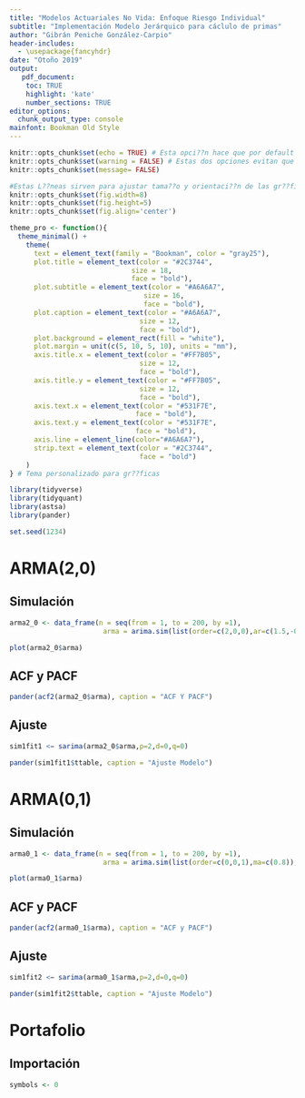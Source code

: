 ---
title: "Modelos Actuariales No Vida: Enfoque Riesgo Individual"
subtitle: "Implementación Modelo Jerárquico para cáclulo de primas"
author: "Gibrán Peniche González-Carpio"
header-includes: 
  - \usepackage{fancyhdr}
date: "Otoño 2019"
output: 
   pdf_document:
    toc: TRUE
    highlight: 'kate'
    number_sections: TRUE
editor_options: 
  chunk_output_type: console
mainfont: Bookman Old Style
---

```{r setup, include=FALSE}
knitr::opts_chunk$set(echo = TRUE) # Esta opci??n hace que por default se imprima el c??digo
knitr::opts_chunk$set(warning = FALSE) # Estas dos opciones evitan que se impriman mensajes a la hora de generar el pdf
knitr::opts_chunk$set(message= FALSE)

#Estas L??neas sirven para ajustar tama??o y orientaci??n de las gr??ficas
knitr::opts_chunk$set(fig.width=8)
knitr::opts_chunk$set(fig.height=5)
knitr::opts_chunk$set(fig.align='center')

theme_pro <- function(){
  theme_minimal() +
    theme(
      text = element_text(family = "Bookman", color = "gray25"),
      plot.title = element_text(color = "#2C3744", 
                              size = 18, 
                              face = "bold"),
      plot.subtitle = element_text(color = "#A6A6A7",
                                 size = 16,
                                 face = "bold"),
      plot.caption = element_text(color = "#A6A6A7",
                                size = 12,
                                face = "bold"),
      plot.background = element_rect(fill = "white"),
      plot.margin = unit(c(5, 10, 5, 10), units = "mm"),
      axis.title.x = element_text(color = "#FF7B05",
                                size = 12,
                                face = "bold"),
      axis.title.y = element_text(color = "#FF7B05",
                                size = 12,
                                face = "bold"),
      axis.text.x = element_text(color = "#531F7E",
                               face = "bold"),
      axis.text.y = element_text(color = "#531F7E",
                               face = "bold"),
      axis.line = element_line(color="#A6A6A7"),
      strip.text = element_text(color = "#2C3744",
                                face = "bold")
    )
} # Tema personalizado para gr??ficas
```

\thispagestyle{empty}

\newpage
\pagenumbering{arabic} 

\fancyhead[L]{\thepage}
\fancyhead[R]{ITAM}
\fancyfoot[C]{Gibrán Peniche}
\pagestyle{fancy}
\addtolength{\headheight}{1.0cm}
\pagestyle{fancyplain}


```{r libraries, include=FALSE}

library(tidyverse)
library(tidyquant)
library(astsa)
library(pander)

set.seed(1234)

```

# ARMA(2,0)
## Simulación

```{r sim1, echo=FALSE}


arma2_0 <- data_frame(n = seq(from = 1, to = 200, by =1),  
                       arma = arima.sim(list(order=c(2,0,0),ar=c(1.5,-0.9)),n=200))

plot(arma2_0$arma)

```

\pagebreak


## ACF y PACF

```{r ACF1, echo=FALSE}

pander(acf2(arma2_0$arma), caption = "ACF Y PACF")


```

\pagebreak

## Ajuste

```{r ajuste1, echo=FALSE, verbose = FALSE , results='hide'}
sim1fit1 <− sarima(arma2_0$arma,p=2,d=0,q=0)

pander(sim1fit1$ttable, caption = "Ajuste Modelo")
```



# ARMA(0,1)
## Simulación

```{r sim2, echo=FALSE}


arma0_1 <- data_frame(n = seq(from = 1, to = 200, by =1),  
                       arma = arima.sim(list(order=c(0,0,1),ma=c(0.8)),n=200))

plot(arma0_1$arma)

```

\pagebreak

## ACF y PACF

```{r ACF2, echo=FALSE}

pander(acf2(arma0_1$arma), caption = "ACF y PACF")


```

\pagebreak

## Ajuste

```{r ajuste2, echo=FALSE, verbose = FALSE , results='hide'}
sim1fit2 <− sarima(arma0_1$arma,p=2,d=0,q=0)

pander(sim1fit2$ttable, caption = "Ajuste Modelo")
```

# Portafolio
## Importación

```{r import, echo=FALSE}

symbols <- 0

```

